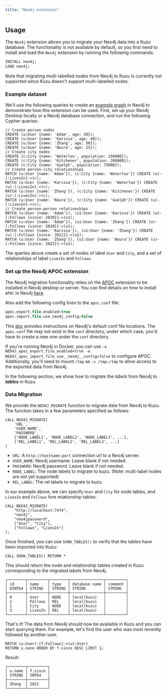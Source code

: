 ```yaml
---
title: "Neo4j extension"
---
```



## Usage
The `Neo4j` extension allows you to migrate your Neo4j data into a Kuzu database.
The functionality is not available by default, so you first need to install and load the `Neo4j` extension by running the following commands:

```sql
INSTALL neo4j;
LOAD neo4j;
```

Note that migrating multi-labelled nodes from Neo4j to Kuzu is currently not supported since Kuzu doesn't support multi-labelled nodes.

### Example dataset

We'll use the following queries to create an [example graph](/cypher/query-clauses/example-database/) in Neo4j to demonstrate how this extension can be used.
First, set up your Neo4j Desktop locally or a Neo4j database connection, and run the following Cypher queries:

```cypher
// Create person nodes
CREATE (u:User {name: 'Adam', age: 30});
CREATE (u:User {name: 'Karissa', age: 40});
CREATE (u:User {name: 'Zhang', age: 50});
CREATE (u:User {name: 'Noura', age: 25});
// Create city nodes
CREATE (c:City {name: 'Waterloo', population: 150000});
CREATE (c:City {name: 'Kitchener', population: 200000});
CREATE (c:City {name: 'Guelph', population: 75000});
// Create person-city relationships
MATCH (u:User {name: 'Adam'}), (c:City {name: 'Waterloo'}) CREATE (u)-[:LivesIn]->(c);
MATCH (u:User {name: 'Karissa'}), (c:City {name: 'Waterloo'}) CREATE (u)-[:LivesIn]->(c);
MATCH (u:User {name: 'Zhang'}), (c:City {name: 'Kitchener'}) CREATE (u)-[:LivesIn]->(c);
MATCH (u:User {name: 'Noura'}), (c:City {name: 'Guelph'}) CREATE (u)-[:LivesIn]->(c);
// Create person-person relationships
MATCH (u:User {name: 'Adam'}), (u1:User {name: 'Karissa'}) CREATE (u)-[:Follows {since: 2020}]->(u1);
MATCH (u:User {name: 'Adam'}), (u1:User {name: 'Zhang'}) CREATE (u)-[:Follows {since: 2020}]->(u1);
MATCH (u:User {name: 'Karissa'}), (u1:User {name: 'Zhang'}) CREATE (u)-[:Follows {since: 2021}]->(u1);
MATCH (u:User {name: 'Zhang'}), (u1:User {name: 'Noura'}) CREATE (u)-[:Follows {since: 2022}]->(u1);
```

The queries above create a set of nodes of label `User` and `City`, and a set of relationships of label `LivesIn` and `Follows`.

### Set up the Neo4j APOC extension
The Neo4j migration functionality relies on the [APOC](https://neo4j.com/labs/apoc/) extension to be installed in Neo4j desktop or server. 
You can find details on how to install `APOC` in Neo4j [here](https://neo4j.com/labs/apoc/5/installation/).

Also add the following config lines to the `apoc.conf` file:
```sql
apoc.export.file.enabled=true
apoc.import.file.use_neo4j_config=false
```
This [doc](https://neo4j.com/docs/operations-manual/current/configuration/file-locations/#neo4j-config) provides instructions on Neo4j's default conf file locations.
The `apoc.conf` file may not exist in the `conf` directory, under which case, you'd have to create a new one under the `conf` directory.

If you're running Neo4j in Docker, you can use `-e NEO4J_apoc_export_file_enabled=true -e NEO4J_apoc_import_file_use__neo4j__config=false` to configure APOC.
Additionally, you'll need to mount `/tmp` as `-v /tmp:/tmp` to allow access to the exported data from Neo4j.

In the following section, we show how to migrate the *labels* from Neo4j to *__tables__* in Kuzu.

### Data Migration

We provide the `NEO4J_MIGRATE` function to migrate data from Neo4j to Kuzu.
The function takes in a few parameters specified as follows:

```cypher
CALL NEO4J_MIGRATE(
    'URL',
    'USER_NAME',
    'PASSWORD',
    ['NODE_LABEL1', 'NODE_LABEL2', 'NODE_LABEL3', ...],
    ['REL_LABEL1', 'REL_LABEL2', 'REL_LABEL3', ...]
)
```
- `URL`: A `http://hostname:port` connection url to a Neo4j server.
- `USER_NAME`: Neo4j username. Leave blank if not needed.
- `PASSWORD`: Neo4j password. Leave blank if not needed.
- `NODE_LABEL`: The node labels to migrate to kuzu. (Note: multi-label nodes are not yet supported)
- `REL_LABEL`: The rel labels to migrate to kuzu.

In our example above, we can specify `User` and `City` for node tables, and `LivesIn` and `Follows` fore relationship tables:
```cypher
CALL NEO4J_MIGRATE(
    "http://localhost:7474",
    "neo4j",
    "neo4jpassword",
    ["User", "City"],
    ["Follows", "LivesIn"]
);
```

Once finished, you can use `SHOW_TABLES()` to verify that the tables have been imported into Kuzu:
```cypher
CALL SHOW_TABLES() RETURN *
```

This should return the node and relationship tables created in Kuzu corresponding to the migrated labels from Neo4j.
```
┌────────┬─────────┬────────┬───────────────┬─────────┐
│ id     │ name    │ type   │ database name │ comment │
│ UINT64 │ STRING  │ STRING │ STRING        │ STRING  │
├────────┼─────────┼────────┼───────────────┼─────────┤
│ 0      │ User    │ NODE   │ local(kuzu)   │         │
│ 2      │ Follows │ REL    │ local(kuzu)   │         │
│ 1      │ City    │ NODE   │ local(kuzu)   │         │
│ 3      │ LivesIn │ REL    │ local(kuzu)   │         │
└────────┴─────────┴────────┴───────────────┴─────────┘
```

That's it! The data from Neo4j should now be available in Kuzu and you can start querying them.
For example, let's find the user who was most recently followed by another user.

```cypher
MATCH (u:User)-[f:Follows]->(u1:User)
RETURN u.nane ORDER BY f.since DESC LIMIT 1;
```

Result:
```
┌────────┬─────────┐
│ u.name │ f.since │
│ STRING │ INT64   │
├────────┼─────────┤
│ Zhang  │ 2022    │
└────────┴─────────┘
```
